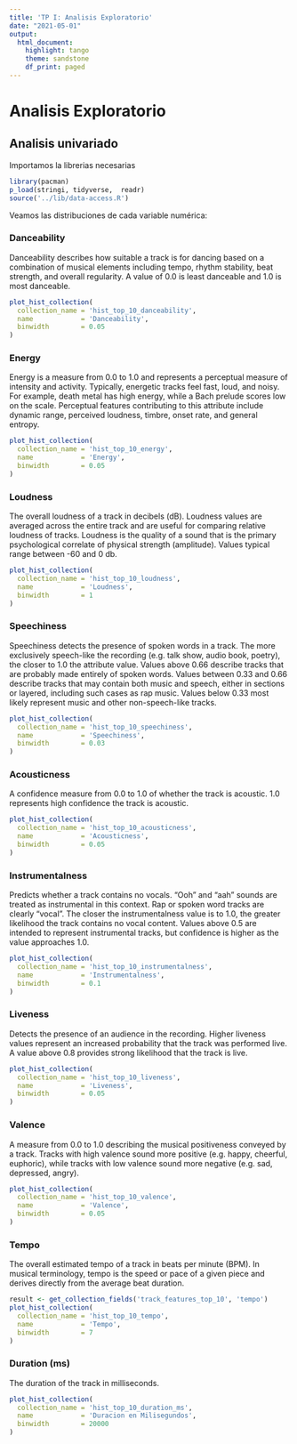 ```yaml
---
title: 'TP I: Analisis Exploratorio'
date: "2021-05-01"
output:
  html_document:
    highlight: tango
    theme: sandstone
    df_print: paged
---
```


# Analisis Exploratorio

## Analisis univariado

Importamos la librerias necesarias
```r
library(pacman)
p_load(stringi, tidyverse,  readr)
source('../lib/data-access.R')
```


Veamos las distribuciones de cada variable numérica:

### Danceability

Danceability describes how suitable a track is for dancing based on a combination of musical elements including tempo, rhythm stability, beat strength, and overall regularity. A value of 0.0 is least danceable and 1.0 is most danceable.

```r
plot_hist_collection(
  collection_name = 'hist_top_10_danceability',
  name            = 'Danceability',
  binwidth        = 0.05
)
```

### Energy

Energy is a measure from 0.0 to 1.0 and represents a perceptual measure of intensity and activity. Typically, energetic tracks feel fast, loud, and noisy. For example, death metal has high energy, while a Bach prelude scores low on the scale. Perceptual features contributing to this attribute include dynamic range, perceived loudness, timbre, onset rate, and general entropy.

```r
plot_hist_collection(
  collection_name = 'hist_top_10_energy',
  name            = 'Energy',
  binwidth        = 0.05
)
```

### Loudness

The overall loudness of a track in decibels (dB). Loudness values are averaged across the entire track and are useful for comparing relative loudness of tracks. Loudness is the quality of a sound that is the primary psychological correlate of physical strength (amplitude). Values typical range between -60 and 0 db.
 
```r
plot_hist_collection(
  collection_name = 'hist_top_10_loudness',
  name            = 'Loudness',
  binwidth        = 1
)
```

### Speechiness

Speechiness detects the presence of spoken words in a track. The more exclusively speech-like the recording (e.g. talk show, audio book, poetry), the closer to 1.0 the attribute value. Values above 0.66 describe tracks that are probably made entirely of spoken words. Values between 0.33 and 0.66 describe tracks that may contain both music and speech, either in sections or layered, including such cases as rap music. Values below 0.33 most likely represent music and other non-speech-like tracks.

```r
plot_hist_collection(
  collection_name = 'hist_top_10_speechiness',
  name            = 'Speechiness',
  binwidth        = 0.03
)
```


### Acousticness

A confidence measure from 0.0 to 1.0 of whether the track is acoustic. 1.0 represents high confidence the track is acoustic.
 
```r
plot_hist_collection(
  collection_name = 'hist_top_10_acousticness',
  name            = 'Acousticness',
  binwidth        = 0.05
)
```

### Instrumentalness

Predicts whether a track contains no vocals. “Ooh” and “aah” sounds are treated as instrumental in this context. Rap or spoken word tracks are clearly “vocal”. The closer the instrumentalness value is to 1.0, the greater likelihood the track contains no vocal content. Values above 0.5 are intended to represent instrumental tracks, but confidence is higher as the value approaches 1.0.

```r
plot_hist_collection(
  collection_name = 'hist_top_10_instrumentalness',
  name            = 'Instrumentalness',
  binwidth        = 0.1
)
```

### Liveness

Detects the presence of an audience in the recording. Higher liveness values represent an increased probability that the track was performed live. A value above 0.8 provides strong likelihood that the track is live.

```r
plot_hist_collection(
  collection_name = 'hist_top_10_liveness',
  name            = 'Liveness',
  binwidth        = 0.05
)
```

### Valence

A measure from 0.0 to 1.0 describing the musical positiveness conveyed by a track. Tracks with high valence sound more positive (e.g. happy, cheerful, euphoric), while tracks with low valence sound more negative (e.g. sad, depressed, angry).
 
```r
plot_hist_collection(
  collection_name = 'hist_top_10_valence',
  name            = 'Valence',
  binwidth        = 0.05
)
```

### Tempo

The overall estimated tempo of a track in beats per minute (BPM). In musical terminology, tempo is the speed or pace of a given piece and derives directly from the average beat duration.

```r
result <- get_collection_fields('track_features_top_10', 'tempo')
plot_hist_collection(
  collection_name = 'hist_top_10_tempo',
  name            = 'Tempo',
  binwidth        = 7
)
```

### Duration (ms)

The duration of the track in milliseconds.

```r
plot_hist_collection(
  collection_name = 'hist_top_10_duration_ms',
  name            = 'Duracion en Milisegundos',
  binwidth        = 20000
)
```


